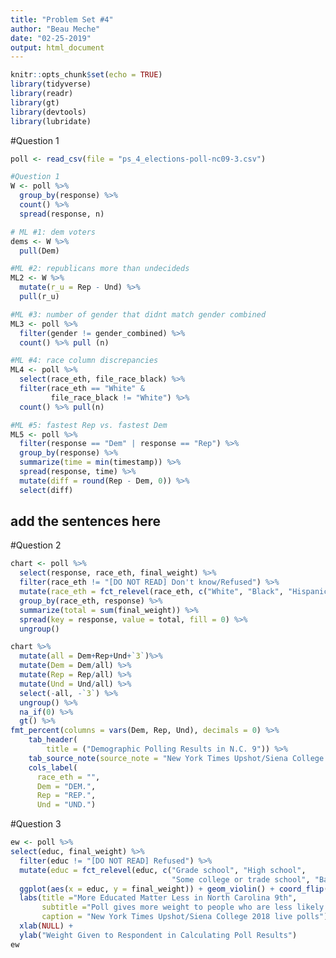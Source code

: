 ```yaml
---
title: "Problem Set #4"
author: "Beau Meche"
date: "02-25-2019"
output: html_document
---
```


```r
knitr::opts_chunk$set(echo = TRUE)
library(tidyverse)
library(readr)
library(gt)
library(devtools)
library(lubridate)
```

#Question 1
```r
poll <- read_csv(file = "ps_4_elections-poll-nc09-3.csv")

#Question 1
W <- poll %>%
  group_by(response) %>%
  count() %>%
  spread(response, n)

# ML #1: dem voters
dems <- W %>%
  pull(Dem)

#ML #2: republicans more than undecideds
ML2 <- W %>%
  mutate(r_u = Rep - Und) %>%
  pull(r_u)

#ML #3: number of gender that didnt match gender combined
ML3 <- poll %>%
  filter(gender != gender_combined) %>%
  count() %>% pull (n)

#ML #4: race column discrepancies
ML4 <- poll %>%
  select(race_eth, file_race_black) %>%
  filter(race_eth == "White" &
         file_race_black != "White") %>%
  count() %>% pull(n)

#ML #5: fastest Rep vs. fastest Dem
ML5 <- poll %>%
  filter(response == "Dem" | response == "Rep") %>%
  group_by(response) %>%
  summarize(time = min(timestamp)) %>%
  spread(response, time) %>%
  mutate(diff = round(Rep - Dem, 0)) %>%
  select(diff)
```
## add the sentences here

#Question 2
```r
chart <- poll %>%
  select(response, race_eth, final_weight) %>%
  filter(race_eth != "[DO NOT READ] Don't know/Refused") %>%
  mutate(race_eth = fct_relevel(race_eth, c("White", "Black", "Hispanic", "Asian", "Other")))%>%
  group_by(race_eth, response) %>%
  summarize(total = sum(final_weight)) %>%
  spread(key = response, value = total, fill = 0) %>%
  ungroup()

chart %>%
  mutate(all = Dem+Rep+Und+`3`)%>%
  mutate(Dem = Dem/all) %>%
  mutate(Rep = Rep/all) %>%
  mutate(Und = Und/all) %>%
  select(-all, -`3`) %>%
  ungroup() %>%
  na_if(0) %>%
  gt() %>%
fmt_percent(columns = vars(Dem, Rep, Und), decimals = 0) %>%
    tab_header(
        title = ("Demographic Polling Results in N.C. 9")) %>%
    tab_source_note(source_note = "New York Times Upshot/Siena College 2018 live polls") %>%
    cols_label(
      race_eth = "",
      Dem = "DEM.",
      Rep = "REP.",
      Und = "UND.")
```


#Question 3

```r
ew <- poll %>%
select(educ, final_weight) %>%
  filter(educ != "[DO NOT READ] Refused") %>%
  mutate(educ = fct_relevel(educ, c("Grade school", "High school", 
                                    "Some college or trade school", "Bachelors' degree", "Graduate or Professional Degree"))) %>%
  ggplot(aes(x = educ, y = final_weight)) + geom_violin() + coord_flip() +    geom_jitter(alpha = .4, width = .22) + 
  labs(title ="More Educated Matter Less in North Carolina 9th",
       subtitle ="Poll gives more weight to people who are less likely to participate in polls",
       caption = "New York Times Upshot/Siena College 2018 live polls")+
  xlab(NULL) + 
  ylab("Weight Given to Respondent in Calculating Poll Results")
ew
```





